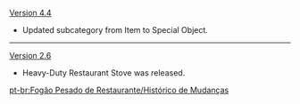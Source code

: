 {{Change History/Header}}
[[Version 4.4]]
* Updated subcategory from Item to Special Object.
----
[[Version 2.6]]
* Heavy-Duty Restaurant Stove was released.
<noinclude>
[[pt-br:Fogão Pesado de Restaurante/Histórico de Mudanças]]
</noinclude>